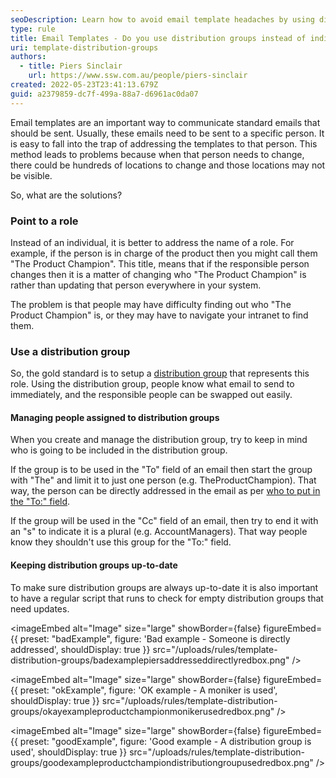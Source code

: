 ```yaml
---
seoDescription: Learn how to avoid email template headaches by using distribution groups instead of individual names, and discover the benefits of managing roles with ease.
type: rule
title: Email Templates - Do you use distribution groups instead of individuals?
uri: template-distribution-groups
authors:
  - title: Piers Sinclair
    url: https://www.ssw.com.au/people/piers-sinclair
created: 2022-05-23T23:41:13.679Z
guid: a2379859-dc7f-499a-88a7-d6961ac0da07
---
```


Email templates are an important way to communicate standard emails that should be sent. Usually, these emails need to be sent to a specific person. It is easy to fall into the trap of addressing the templates to that person. This method leads to problems because when that person needs to change, there could be hundreds of locations to change and those locations may not be visible.

So, what are the solutions?
### Point to a role

Instead of an individual, it is better to address the name of a role. For example, if the person is in charge of the product then you might call them "The Product Champion". This title, means that if the responsible person changes then it is a matter of changing who "The Product Champion" is rather than updating that person everywhere in your system.

The problem is that people may have difficulty finding out who "The Product Champion" is, or they may have to navigate your intranet to find them.

### Use a distribution group

So, the gold standard is to setup a [distribution group](https://docs.microsoft.com/en-us/exchange/recipients-in-exchange-online/manage-distribution-groups/manage-distribution-groups) that represents this role. Using the distribution group, people know what email to send to immediately, and the responsible people can be swapped out easily.

#### Managing people assigned to distribution groups

When you create and manage the distribution group, try to keep in mind who is going to be included in the distribution group.

If the group is to be used in the "To" field of an email then start the group with "The" and limit it to just one person (e.g. TheProductChampion). That way, the person can be directly addressed in the email as per [who to put in the "To:" field](/do-you-know-who-to-put-in-the-to-field).

If the group will be used in the "Cc" field of an email, then try to end it with an "s" to indicate it is a plural (e.g. AccountManagers). That way people know they shouldn't use this group for the "To:" field.

#### Keeping distribution groups up-to-date

To make sure distribution groups are always up-to-date it is also important to have a regular script that runs to check for empty distribution groups that need updates.

<imageEmbed
  alt="Image"
  size="large"
  showBorder={false}
  figureEmbed={{
    preset: "badExample",
    figure: 'Bad example - Someone is directly addressed',
    shouldDisplay: true
  }}
  src="/uploads/rules/template-distribution-groups/badexamplepiersaddresseddirectlyredbox.png"
/>

<imageEmbed
  alt="Image"
  size="large"
  showBorder={false}
  figureEmbed={{
    preset: "okExample",
    figure: 'OK example - A moniker is used',
    shouldDisplay: true
  }}
  src="/uploads/rules/template-distribution-groups/okayexampleproductchampionmonikerusedredbox.png"
/>

<imageEmbed
  alt="Image"
  size="large"
  showBorder={false}
  figureEmbed={{
    preset: "goodExample",
    figure: 'Good example - A distribution group is used',
    shouldDisplay: true
  }}
  src="/uploads/rules/template-distribution-groups/goodexampleproductchampiondistributiongroupusedredbox.png"
/>